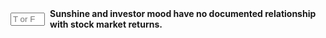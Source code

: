 ::: {.question-block}

<form onsubmit="event.preventDefault(); checkAnswerBox('module5_tf_q56','F')" style="display: flex; align-items: center; gap: 8px;">
<input type="text" id="module5_tf_q56" name="module5_tf_q56" maxlength="1" placeholder="T or F" style="width: 55px;" data-correct-answer="F" /> 
<label for="module5_tf_q56"><strong>Sunshine and investor mood have no documented relationship with stock market returns.</strong></label>
</form>

<div id="feedback-module5_tf_q56" class="feedback" data-status="" style="display:none;">
This is FALSE. Studies have found mood-related effects on returns.
</div>

:::
